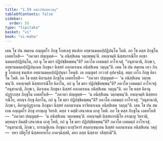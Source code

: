 ```yaml
---
title: "1.59 คมิกาทินิสฺสยวตฺถุ"
tableOfContents: false
sidebar:
  order: 55
type: "tipitaka"
basket: "vi"
book: "vi-maha"
---
```



<DynamicBreadcrumb />

<Division number="121" book="vi-maha">

<Paragraph number="507" book="vi-maha">
เตน โข ปน สมเยน อญฺญตโร ภิกฺขุ โกสเลสุ ชนปเท อทฺธานมคฺคปฺปฏิปนฺโน โหติ. อถ โข ตสฺส ภิกฺขุโน เอตทโหสิ—  “ภควตา ปญฺญตฺตํ—  ‘น อนิสฺสิเตน วตฺถพฺพนฺ’ติ. อหญฺจมฺหิ นิสฺสยกรณีโย อทฺธานมคฺคปฺปฏิปนฺโน, กถํ นุ โข มยา ปฏิปชฺชิตพฺพนฺ”ติ? ภควโต เอตมตฺถํ อาโรเจสุํ. “อนุชานามิ, ภิกฺขเว, อทฺธานมคฺคปฺปฏิปนฺเนน ภิกฺขุนา นิสฺสยํ อลภมาเนน อนิสฺสิเตน วตฺถุนฺ”ติ.
</Paragraph>

<Paragraph number="508" book="vi-maha">
เตน โข ปน สมเยน เทฺว ภิกฺขู โกสเลสุ ชนปเท อทฺธานมคฺคปฺปฏิปนฺนา โหนฺติ. เต อญฺญตรํ อาวาสํ อุปคจฺฉิํสุ. ตตฺถ เอโก ภิกฺขุ คิลาโน โหติ. อถ โข ตสฺส คิลานสฺส ภิกฺขุโน เอตทโหสิ—  “ภควตา ปญฺญตฺตํ—  ‘น อนิสฺสิเตน วตฺถพฺพนฺ’ติ. อหญฺจมฺหิ นิสฺสยกรณีโย คิลาโน, กถํ นุ โข มยา ปฏิปชฺชิตพฺพนฺ”ติ? ภควโต เอตมตฺถํ อาโรเจสุํ. “อนุชานามิ, ภิกฺขเว, คิลาเนน ภิกฺขุนา นิสฺสยํ อลภมาเนน อนิสฺสิเตน วตฺถุนฺ”ติ.
</Paragraph>

<Paragraph number="509" book="vi-maha">
อถ โข ตสฺส คิลานุปฏฺฐากสฺส ภิกฺขุโน เอตทโหสิ—  “ภควตา ปญฺญตฺตํ—  ‘น อนิสฺสิเตน วตฺถพฺพนฺ’ติ. อหญฺจมฺหิ นิสฺสยกรณีโย, อยญฺจ ภิกฺขุ คิลาโน, กถํ นุ โข มยา ปฏิปชฺชิตพฺพนฺ”ติ? ภควโต เอตมตฺถํ อาโรเจสุํ. “อนุชานามิ, ภิกฺขเว, คิลานุปฏฺฐาเกน ภิกฺขุนา นิสฺสยํ อลภมาเนน ยาจิยมาเนน อนิสฺสิเตน วตฺถุนฺ”ติ.
</Paragraph>

<Paragraph number="510" book="vi-maha">
เตน โข ปน สมเยน อญฺญตโร ภิกฺขุ อรญฺเญ วิหรติ. ตสฺส จ ตสฺมิํ เสนาสเน ผาสุ โหติ. อถ โข ตสฺส ภิกฺขุโน เอตทโหสิ—  “ภควตา ปญฺญตฺตํ—  ‘น อนิสฺสิเตน วตฺถพฺพนฺ’ติ. อหญฺจมฺหิ นิสฺสยกรณีโย อรญฺเญ วิหรามิ, มยฺหญฺจ อิมสฺมิํ เสนาสเน ผาสุ โหติ, กถํ นุ โข มยา ปฏิปชฺชิตพฺพนฺ”ติ? ภควโต เอตมตฺถํ อาโรเจสุํ. “อนุชานามิ, ภิกฺขเว, อารญฺญิเกน ภิกฺขุนา ผาสุวิหารํ สลฺลกฺเขนฺเตน นิสฺสยํ อลภมาเนน อนิสฺสิเตน วตฺถุํ—  ยทา ปติรูโป นิสฺสยทายโก อาคจฺฉิสฺสติ, ตทา ตสฺส นิสฺสาย วสิสฺสามี”ติ.
</Paragraph>
</Division>